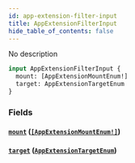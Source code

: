 ```yaml
---
id: app-extension-filter-input
title: AppExtensionFilterInput
hide_table_of_contents: false
---
```


No description

```graphql
input AppExtensionFilterInput {
  mount: [AppExtensionMountEnum!]
  target: AppExtensionTargetEnum
}
```

### Fields

#### [`mount`](#) ([`[AppExtensionMountEnum!]`](../../../developer/api-reference/enums/app-extension-mount-enum))

#### [`target`](#) ([`AppExtensionTargetEnum`](../../../developer/api-reference/enums/app-extension-target-enum))
